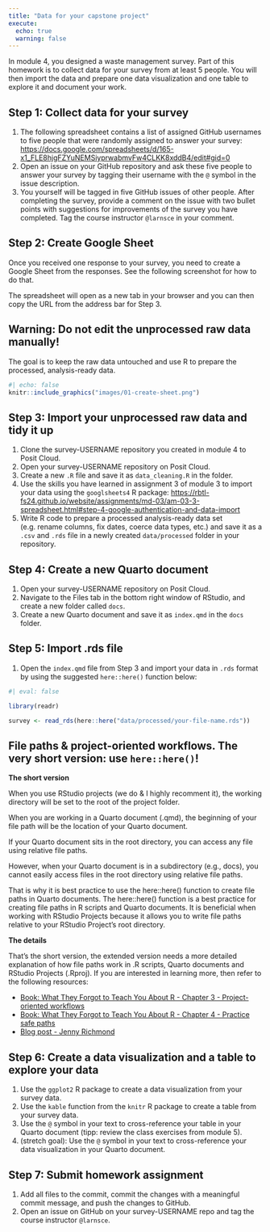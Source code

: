 ```yaml
---
title: "Data for your capstone project"
execute:
  echo: true
  warning: false
---
```


In module 4, you designed a waste management survey. Part of this homework is to collect data for your survey from at least 5 people. You will then import the data and prepare one data visualization and one table to explore it and document your work.

## Step 1: Collect data for your survey

1. The following spreadsheet contains a list of assigned GitHub usernames to five people that were randomly assigned to answer your survey: <https://docs.google.com/spreadsheets/d/165-x1_FLE8hjgFZYuNEMSiyprwabmvFw4CLKK8xddB4/edit#gid=0>
2. Open an issue on your GitHub repository and ask these five people to answer your survey by tagging their username with the `@` symbol in the issue description.
3. You yourself will be tagged in five GitHub issues of other people. After completing the survey, provide a comment on the issue with two bullet points with suggestions for improvements of the survey you have completed. Tag the course instructor `@larnsce` in your comment.

## Step 2: Create Google Sheet

Once you received one response to your survey, you need to create a Google Sheet from the responses. See the following screenshot for how to do that. 

The spreadsheet will open as a new tab in your browser and you can then copy the URL from the address bar for Step 3.

::: {.callout-warning}
## Warning: Do not edit the unprocessed raw data manually!

The goal is to keep the raw data untouched and use R to prepare the processed, analysis-ready data.
:::
 
```r
#| echo: false 
knitr::include_graphics("images/01-create-sheet.png")
```

## Step 3: Import your unprocessed raw data and tidy it up 

1. Clone the survey-USERNAME repository you created in module 4 to Posit Cloud.
2. Open your survey-USERNAME repository on Posit Cloud.
3. Create a new `.R` file and save it as `data_cleaning.R` in the folder.
4. Use the skills you have learned in assignment 3 of module 3 to import your data using the `googlsheets4` R package: <https://rbtl-fs24.github.io/website/assignments/md-03/am-03-3-spreadsheet.html#step-4-google-authentication-and-data-import>
5. Write R code to prepare a processed analysis-ready data set (e.g. rename columns, fix dates, coerce data types, etc.) and save it as a `.csv` and `.rds` file in a newly created `data/processed` folder in your repository.

## Step 4: Create a new Quarto document

1. Open your survey-USERNAME repository on Posit Cloud.
3. Navigate to the Files tab in the bottom right window of RStudio, and create a new folder called `docs`.
4. Create a new Quarto document and save it as `index.qmd` in the `docs` folder.

## Step 5: Import .rds file

1. Open the `index.qmd` file from Step 3 and import your data in `.rds` format by using the suggested `here::here()` function below:

```r
#| eval: false

library(readr)

survey <- read_rds(here::here("data/processed/your-file-name.rds"))
```

::: {.callout-tip collapse=false}
## File paths & project-oriented workflows. The very short version: use `here::here()`!

**The short version**

When you use RStudio projects (we do & I highly recomment it), the working directory will be set to the root of the project folder.

When you are working in a Quarto document (.qmd), the beginning of your file path will be the location of your Quarto document.

If your Quarto document sits in the root directory, you can access any file using relative file paths.

However, when your Quarto document is in a subdirectory (e.g., docs), you cannot easily access files in the root directory using relative file paths.

That is why it is best practice to use the here::here() function to create file paths in Quarto documents. The here::here() function is a best practice for creating file paths in R scripts and Quarto documents. It is beneficial when working with RStudio Projects because it allows you to write file paths relative to your RStudio Project's root directory.

**The details**

That’s the short version, the extended version needs a more detailed explanation of how file paths work in .R scripts, Quarto documents and RStudio Projects (.Rproj). If you are interested in learning more, then refer to the following resources:

- [Book: What They Forgot to Teach You About R - Chapter 3 - Project-oriented workflows](https://rstats.wtf/projects)
- [Book: What They Forgot to Teach You About R - Chapter 4 - Practice safe paths](https://rstats.wtf/practice-safe-paths)
- [Blog post - Jenny Richmond](http://jenrichmond.rbind.io/post/how-to-use-the-here-package/)

:::

## Step 6: Create a data visualization and a table to explore your data

1. Use the `ggplot2` R package to create a data visualization from your survey data.
2. Use the `kable` function from the `knitr` R package to create a table from your survey data.
3. Use the `@` symbol in your text to cross-reference your table in your Quarto document (tipp: review the class exercises from module 5).
4. (stretch goal): Use the `@` symbol in your text to cross-reference your data visualization in your Quarto document.

## Step 7: Submit homework assignment

1. Add all files to the commit, commit the changes with a meaningful commit message, and push the changes to GitHub.
2. Open an issue on GitHub on your survey-USERNAME repo and tag the course instructor `@larnsce`.



